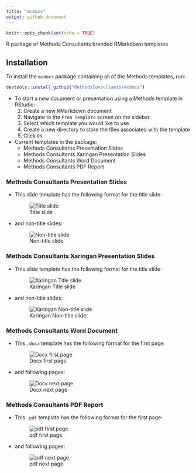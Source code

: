 ```yaml
---
title: "mcdocs"
output: github_document
---
```


```r
knitr::opts_chunk$set(echo = TRUE)
```

R package of Methods Consultants branded RMarkdown templates

## Installation

To install the `mcdocs` package containing all of the Methods templates, run:

```r
devtools::install_github("MethodsConsultants/mcdocs")
```

- To start a new document or presentation using a Methods template in RStudio:
    1. Create a new RMarkdown document
    2. Navigate to the `From Template` screen on the sidebar
    3. Select which template you would like to use
    4. Create a new directory to store the files associated with the template
    5. Click `OK`

- Current templates in the package: 
    - Methods Consultants Presentation Slides
    - Methods Consultants Xaringan Presentation Slides
    - Methods Consultants Word Document
    - Methods Consultants PDF Report

### Methods Consultants Presentation Slides

- This slide template has the following format for the title slide:
    
    ![Title slide](README_files/images/mc_title_slide.png)
    
- and non-title slides:

    ![Non-title slide](README_files/images/mc_non_title_slide.png)


### Methods Consultants Xaringan Presentation Slides

- This slide template has the following format for the title slide:
    
    ![Xaringan Title slide](README_files/images/mc_xaringan_title_slide.png)
    
- and non-title slides:

    ![Xaringan Non-title slide](README_files/images/mc_xaringan_non_title_slide.png)

    
### Methods Consultants Word Document

- This `.docx` template has the following format for the first page:

    ![Docx first page](README_files/images/mc_docx_firstpage.png)

- and following pages:

    ![Docx next page](README_files/images/mc_docx_nextpage.png)
    
### Methods Consultants PDF Report

- This `.pdf` template has the following format for the first page:

    ![pdf first page](README_files/images/mc_pdf_firstpage.png)

- and following pages:

    ![pdf next page](README_files/images/mc_pdf_nextpage.png)    

